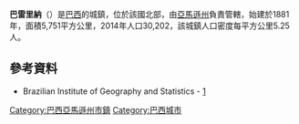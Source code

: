 {{Coord|2|47|34|N|57|4|12|E|display=title}}

'''巴雷里納'''（{{lang-pt|Barreirinha}}）是[[巴西|巴西]]的城鎮，位於該國北部，由[[亞馬遜州_(巴西)|亞馬遜州]]負責管轄，始建於1881年，面積5,751平方公里，2014年人口30,202，該城鎮人口密度每平方公里5.25人。

==參考資料==
*Brazilian Institute of Geography and Statistics - [https://web.archive.org/web/20070109005631/http://www.ibge.gov.br/cidadesat/default.php]

{{Brazil-geo-stub}}
{{巴西亞馬遜州市鎮}}

[[Category:巴西亞馬遜州市鎮|Category:巴西亞馬遜州市鎮]]
[[Category:巴西城市|Category:巴西城市]]